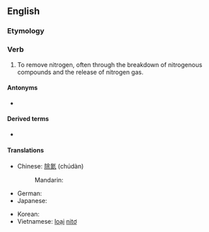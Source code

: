 ==English==

===Etymology===
{{af|en|de-|nitro-|-ify}}

===Verb===
{{en-verb}}

# {{lb|en|transitive|chemistry}} To remove nitrogen, often through the breakdown of nitrogenous compounds and the release of nitrogen gas.

====Antonyms====
* {{l|en|nitrify}}

====Derived terms====
* {{l|en|denitrification}}

====Translations====
{{trans-top|to remove nitrogen}}
* Chinese: [[除氮]] (chúdàn)
*: Mandarin: {{t|cmn|除氮|tr=chúdàn}}
* German: {{t|de|denitrieren}}
* Japanese: {{t|ja|脱窒する|tr=datchitsu suru|sc=Jpan}}
{{trans-mid}}
* Korean: {{t|ko|[[질소(窒素)]][[-를]] [[제거(除去)하다]]}}
* Vietnamese: [[loại]] [[nitơ]]
{{trans-bottom}}